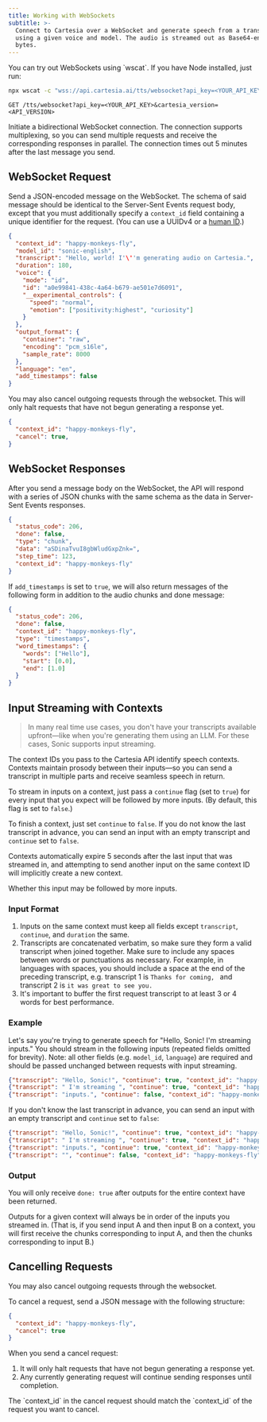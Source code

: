 ```yaml
---
title: Working with WebSockets
subtitle: >-
  Connect to Cartesia over a WebSocket and generate speech from a transcript
  using a given voice and model. The audio is streamed out as Base64-encoded raw
  bytes.
---
```



<Tip>
You can try out WebSockets using `wscat`. If you have Node installed, just run:
</Tip>

```sh In Your Shell
npx wscat -c "wss://api.cartesia.ai/tts/websocket?api_key=<YOUR_API_KEY>&cartesia_version=2024-06-10"
```

`GET /tts/websocket?api_key=<YOUR_API_KEY>&cartesia_version=<API_VERSION>`

Initiate a bidirectional WebSocket connection. The connection supports multiplexing, so you can send multiple requests and receive the corresponding responses in parallel. The connection times out 5 minutes after the last message you send.

## WebSocket Request

Send a JSON-encoded message on the WebSocket. The schema of said message should be identical to the Server-Sent Events request body, except that you must additionally specify a `context_id` field containing a unique identifier for the request. (You can use a UUIDv4 or a [human ID](https://www.npmjs.com/package/human-id).)

```json WebSocket Request
{
  "context_id": "happy-monkeys-fly",
  "model_id": "sonic-english",
  "transcript": "Hello, world! I'\''m generating audio on Cartesia.",
  "duration": 180,
  "voice": {
    "mode": "id",
    "id": "a0e99841-438c-4a64-b679-ae501e7d6091",
    "__experimental_controls": {
      "speed": "normal",
      "emotion": ["positivity:highest", "curiosity"]
    }
  },
  "output_format": {
    "container": "raw",
    "encoding": "pcm_s16le",
    "sample_rate": 8000
  },
  "language": "en",
  "add_timestamps": false
}
```
You may also cancel outgoing requests through the websocket. This will only halt requests that have not begun generating a response yet.

```json WebSocket Request
{
  "context_id": "happy-monkeys-fly",
  "cancel": true,
}
```

## WebSocket Responses

After you send a message body on the WebSocket, the API will respond with a series of JSON chunks with the same schema as the data in Server-Sent Events responses.

```json WebSocket Response
{
  "status_code": 206,
  "done": false,
  "type": "chunk",
  "data": "aSDinaTvuI8gbWludGxpZnk=",
  "step_time": 123,
  "context_id": "happy-monkeys-fly"
}
```

If `add_timestamps` is set to `true`, we will also return messages of the following form in addition to the audio chunks and done message:

```json WebSocket Response
{
  "status_code": 206,
  "done": false,
  "context_id": "happy-monkeys-fly",
  "type": "timestamps",
  "word_timestamps": {
    "words": ["Hello"],
    "start": [0.0],
    "end": [1.0]
  }
}
```

## Input Streaming with Contexts

> In many real time use cases, you don't have your transcripts available upfront—like when you're generating them using an LLM. For these cases, Sonic supports input streaming.

The context IDs you pass to the Cartesia API identify speech contexts. Contexts maintain prosody between their inputs—so you can send a transcript in multiple parts and receive seamless speech in return.

To stream in inputs on a context, just pass a `continue` flag (set to `true`) for every input that you expect will be followed by more inputs. (By default, this flag is set to `false`.)

To finish a context, just set `continue` to `false`. If you do not know the last transcript in advance, you can send an input with an empty transcript and `continue` set to `false`.

<Note>Contexts automatically expire 5 seconds after the last input that was streamed in, and attempting to send another input on the same context ID will implicitly create a new context.</Note>

<ParamField body="continue" type="boolean" default={false}>
    Whether this input may be followed by more inputs.
</ParamField>

### Input Format

1. Inputs on the same context must keep all fields except `transcript`, `continue`, and `duration` the same.
2. Transcripts are concatenated verbatim, so make sure they form a valid transcript when joined together. Make sure to include any spaces between words or punctuations as necessary. For example, in languages with spaces, you should include a space at the end of the preceding transcript, e.g. transcript 1 is `Thanks for coming, ` and transcript 2 is `it was great to see you.`
3. It's important to buffer the first request transcript to at least 3 or 4 words for best performance.

### Example

Let's say you're trying to generate speech for "Hello, Sonic! I'm streaming inputs." You should stream in the following inputs (repeated fields omitted for brevity). Note: all other fields (e.g. `model_id`, `language`) are required and should be passed unchanged between requests with input streaming.

```json Input Streaming
{"transcript": "Hello, Sonic!", "continue": true, "context_id": "happy-monkeys-fly"}
{"transcript": " I'm streaming ", "continue": true, "context_id": "happy-monkeys-fly"}
{"transcript": "inputs.", "continue": false, "context_id": "happy-monkeys-fly"}
```

If you don't know the last transcript in advance, you can send an input with an empty transcript and `continue` set to `false`:

```json Input Streaming
{"transcript": "Hello, Sonic!", "continue": true, "context_id": "happy-monkeys-fly"}
{"transcript": " I'm streaming ", "continue": true, "context_id": "happy-monkeys-fly"}
{"transcript": "inputs.", "continue": true, "context_id": "happy-monkeys-fly"}
{"transcript": "", "continue": false, "context_id": "happy-monkeys-fly"}
```

### Output

You will only receive `done: true` after outputs for the entire context have been returned.

Outputs for a given context will always be in order of the inputs you streamed in. (That is, if you send input A and then input B on a context, you will first receive the chunks corresponding to input A, and then the chunks corresponding to input B.)

## Cancelling Requests
You may also cancel outgoing requests through the websocket.

To cancel a request, send a JSON message with the following structure:

```json WebSocket Request
{
  "context_id": "happy-monkeys-fly",
  "cancel": true
}
```

When you send a cancel request:

1. It will only halt requests that have not begun generating a response yet.
2. Any currently generating request will continue sending responses until completion.

<Note>
The `context_id` in the cancel request should match the `context_id` of the request you want to cancel.
</Note>
